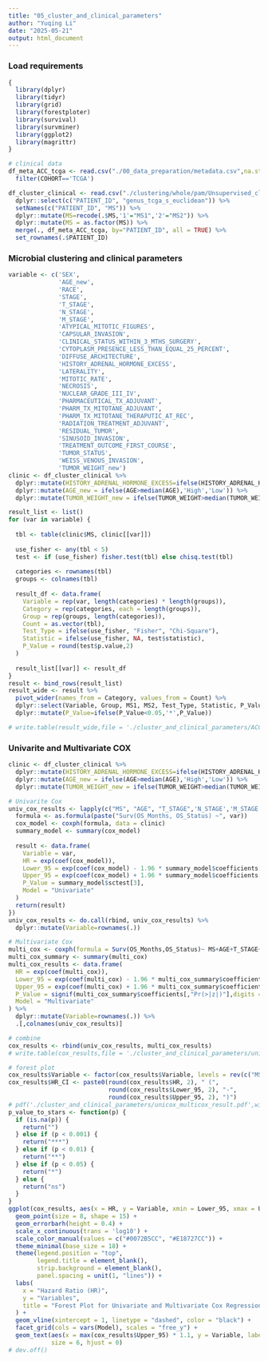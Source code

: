 ```yaml
---
title: "05_cluster_and_clinical_parameters"
author: "Yuqing Li"
date: "2025-05-21"
output: html_document
---
```


### Load requirements
```r
{
  library(dplyr)
  library(tidyr)
  library(grid)
  library(forestploter)
  library(survival)
  library(survminer)
  library(ggplot2)
  library(magrittr)
}

# clinical data
df_meta_ACC_tcga <- read.csv("./00_data_preparation/metadata.csv",na.strings = "") %>% 
  filter(COHORT=='TCGA')

df_cluster_clinical <- read.csv("./clustering/whole/pam/Unsupervised_clustering.csv") %>% 
  dplyr::select(c("PATIENT_ID", "genus_tcga_s_euclidean")) %>% 
  setNames(c("PATIENT_ID", "MS")) %>% 
  dplyr::mutate(MS=recode(.$MS,'1'="MS1",'2'="MS2")) %>% 
  dplyr::mutate(MS = as.factor(MS)) %>% 
  merge(., df_meta_ACC_tcga, by="PATIENT_ID", all = TRUE) %>% 
  set_rownames(.$PATIENT_ID)
```

### Microbial clustering and clinical parameters
```r
variable <- c('SEX',
              'AGE_new',
              'RACE',
              'STAGE',
              'T_STAGE',
              'N_STAGE',
              'M_STAGE',
              'ATYPICAL_MITOTIC_FIGURES',
              'CAPSULAR_INVASION',
              'CLINICAL_STATUS_WITHIN_3_MTHS_SURGERY',
              'CYTOPLASM_PRESENCE_LESS_THAN_EQUAL_25_PERCENT',
              'DIFFUSE_ARCHITECTURE',
              'HISTORY_ADRENAL_HORMONE_EXCESS',
              'LATERALITY',
              'MITOTIC_RATE',
              'NECROSIS',
              'NUCLEAR_GRADE_III_IV',
              'PHARMACEUTICAL_TX_ADJUVANT',
              'PHARM_TX_MITOTANE_ADJUVANT',
              'PHARM_TX_MITOTANE_THERAPUTIC_AT_REC',
              'RADIATION_TREATMENT_ADJUVANT',
              'RESIDUAL_TUMOR',
              'SINUSOID_INVASION',
              'TREATMENT_OUTCOME_FIRST_COURSE',
              'TUMOR_STATUS',
              'WEISS_VENOUS_INVASION',
              'TUMOR_WEIGHT_new')
clinic <- df_cluster_clinical %>% 
  dplyr::mutate(HISTORY_ADRENAL_HORMONE_EXCESS=ifelse(HISTORY_ADRENAL_HORMONE_EXCESS=='None','Absent','Present')) %>% 
  dplyr::mutate(AGE_new = ifelse(AGE>median(AGE),'High','Low')) %>% 
  dplyr::mutate(TUMOR_WEIGHT_new = ifelse(TUMOR_WEIGHT>median(TUMOR_WEIGHT),'High','Low')) 

result_list <- list()
for (var in variable) {  
  
  tbl <- table(clinic$MS, clinic[[var]])  
  
  use_fisher <- any(tbl < 5)  
  test <- if (use_fisher) fisher.test(tbl) else chisq.test(tbl)
  
  categories <- rownames(tbl)
  groups <- colnames(tbl)
  
  result_df <- data.frame(
    Variable = rep(var, length(categories) * length(groups)),
    Category = rep(categories, each = length(groups)),
    Group = rep(groups, length(categories)),
    Count = as.vector(tbl),
    Test_Type = ifelse(use_fisher, "Fisher", "Chi-Square"), 
    Statistic = ifelse(use_fisher, NA, test$statistic), 
    P_Value = round(test$p.value,2) 
  )
  
  result_list[[var]] <- result_df
}
result <- bind_rows(result_list)
result_wide <- result %>%
  pivot_wider(names_from = Category, values_from = Count) %>%
  dplyr::select(Variable, Group, MS1, MS2, Test_Type, Statistic, P_Value) %>% 
  dplyr::mutate(P_Value=ifelse(P_Value<0.05,'*',P_Value))

# write.table(result_wide,file = './cluster_and_clinical_parameters/ACC_params_MS(chi-squared test).tsv',sep = '\t',row.names = F,col.names = TRUE)
```

### Univarite and Multivariate COX 
```r
clinic <- df_cluster_clinical %>% 
  dplyr::mutate(HISTORY_ADRENAL_HORMONE_EXCESS=ifelse(HISTORY_ADRENAL_HORMONE_EXCESS=='None','Absent','Present')) %>% 
  dplyr::mutate(AGE_new = ifelse(AGE>median(AGE),'High','Low')) %>% 
  dplyr::mutate(TUMOR_WEIGHT_new = ifelse(TUMOR_WEIGHT>median(TUMOR_WEIGHT),'High','Low')) 

# Univarite Cox
univ_cox_results <- lapply(c("MS", "AGE", "T_STAGE",'N_STAGE','M_STAGE','SINUSOID_INVASION'), function(var) {
  formula <- as.formula(paste("Surv(OS_Months, OS_Status) ~", var))
  cox_model <- coxph(formula, data = clinic)
  summary_model <- summary(cox_model)
  
  result <- data.frame(
    Variable = var,
    HR = exp(coef(cox_model)),
    Lower_95 = exp(coef(cox_model) - 1.96 * summary_model$coefficients[, "se(coef)"]),
    Upper_95 = exp(coef(cox_model) + 1.96 * summary_model$coefficients[, "se(coef)"]),
    P_Value = summary_model$sctest[3],
    Model = "Univariate"
  )
  return(result)
})
univ_cox_results <- do.call(rbind, univ_cox_results) %>% 
  dplyr::mutate(Variable=rownames(.))

# Multivariate Cox
multi_cox <- coxph(formula = Surv(OS_Months,OS_Status)~ MS+AGE+T_STAGE+N_STAGE+M_STAGE+SINUSOID_INVASION, data = clinic)
multi_cox_summary <- summary(multi_cox)
multi_cox_results <- data.frame(
  HR = exp(coef(multi_cox)),
  Lower_95 = exp(coef(multi_cox) - 1.96 * multi_cox_summary$coefficients[, "se(coef)"]),
  Upper_95 = exp(coef(multi_cox) + 1.96 * multi_cox_summary$coefficients[, "se(coef)"]),
  P_Value = signif(multi_cox_summary$coefficients[,"Pr(>|z|)"],digits = 3),
  Model = "Multivariate"
) %>% 
  dplyr::mutate(Variable=rownames(.)) %>% 
  .[,colnames(univ_cox_results)]

# combine
cox_results <- rbind(univ_cox_results, multi_cox_results)
# write.table(cox_results,file = './cluster_and_clinical_parameters/unicox_multicox_result.tsv',sep = '\t',row.names = F,col.names = T)

# forest plot
cox_results$Variable <- factor(cox_results$Variable, levels = rev(c("MSMS2",'AGE','T_STAGET2','T_STAGET3','T_STAGET4','N_STAGEN1','M_STAGEM1','SINUSOID_INVASIONSinusoid Invasion Present')))
cox_results$HR_CI <- paste0(round(cox_results$HR, 2), " (", 
                            round(cox_results$Lower_95, 2), "-", 
                            round(cox_results$Upper_95, 2), ")")
# pdf('./cluster_and_clinical_parameters/unicox_multicox_result.pdf',width = 14,height = 6)
p_value_to_stars <- function(p) {
  if (is.na(p)) {
    return("")
  } else if (p < 0.001) {
    return("***")
  } else if (p < 0.01) {
    return("**")
  } else if (p < 0.05) {
    return("*")
  } else {
    return("ns")
  }
}
ggplot(cox_results, aes(x = HR, y = Variable, xmin = Lower_95, xmax = Upper_95, color = Model)) +
  geom_point(size = 8, shape = 15) +  
  geom_errorbarh(height = 0.4) +  
  scale_x_continuous(trans = 'log10') + 
  scale_color_manual(values = c("#0072B5CC", "#E18727CC")) +  
  theme_minimal(base_size = 18) +  
  theme(legend.position = "top", 
        legend.title = element_blank(), 
        strip.background = element_blank(),  
        panel.spacing = unit(1, "lines")) +  
  labs(
    x = "Hazard Ratio (HR)",
    y = "Variables",
    title = "Forest Plot for Univariate and Multivariate Cox Regression"
  ) + 
  geom_vline(xintercept = 1, linetype = "dashed", color = "black") +  
  facet_grid(cols = vars(Model), scales = "free_y") +  
  geom_text(aes(x = max(cox_results$Upper_95) * 1.1, y = Variable, label = sapply(P_Value, p_value_to_stars)), 
            size = 6, hjust = 0)   
# dev.off()
```

